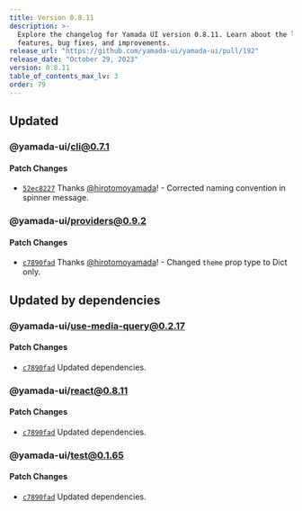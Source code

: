 ```yaml
---
title: Version 0.8.11
description: >-
  Explore the changelog for Yamada UI version 0.8.11. Learn about the latest
  features, bug fixes, and improvements.
release_url: "https://github.com/yamada-ui/yamada-ui/pull/192"
release_date: "October 29, 2023"
version: 0.8.11
table_of_contents_max_lv: 3
order: 79
---
```


## Updated

### @yamada-ui/cli@0.7.1

#### Patch Changes

- [`52ec8227`](https://github.com/hirotomoyamada/yamada-ui/commit/52ec82272b3f235e541b9f1b52bd610bf7782176) Thanks [@hirotomoyamada](https://github.com/hirotomoyamada)! - Corrected naming convention in spinner message.

### @yamada-ui/providers@0.9.2

#### Patch Changes

- [`c7890fad`](https://github.com/hirotomoyamada/yamada-ui/commit/c7890fadca736dcd3dec4f4cdcea0be856af3e45) Thanks [@hirotomoyamada](https://github.com/hirotomoyamada)! - Changed `theme` prop type to Dict only.

## Updated by dependencies

### @yamada-ui/use-media-query@0.2.17

#### Patch Changes

- [`c7890fad`](https://github.com/hirotomoyamada/yamada-ui/commit/c7890fadca736dcd3dec4f4cdcea0be856af3e45) Updated dependencies.

### @yamada-ui/react@0.8.11

#### Patch Changes

- [`c7890fad`](https://github.com/hirotomoyamada/yamada-ui/commit/c7890fadca736dcd3dec4f4cdcea0be856af3e45) Updated dependencies.

### @yamada-ui/test@0.1.65

#### Patch Changes

- [`c7890fad`](https://github.com/hirotomoyamada/yamada-ui/commit/c7890fadca736dcd3dec4f4cdcea0be856af3e45) Updated dependencies.
